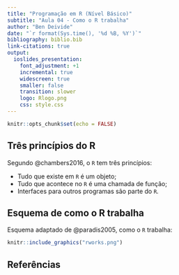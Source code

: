 ```yaml
---
title: "Programação em R (Nível Básico)"
subtitle: "Aula 04 - Como o R trabalha"
author: "Ben Deivide"
date: "`r format(Sys.time(), '%d %B, %Y')`"
bibliography: biblio.bib
link-citations: true
output: 
  ioslides_presentation:
    font_adjustment: +1
    incremental: true
    widescreen: true
    smaller: false
    transition: slower
    logo: Rlogo.png
    css: style.css
---
```


```r
knitr::opts_chunk$set(echo = FALSE)
```

## Três princípios do R

Segundo @chambers2016, o `R` tem três princípios:

- Tudo que existe em `R` é um objeto;
- Tudo que acontece no `R` é uma chamada de função;
- Interfaces para outros programas são parte do `R`.

## Esquema de como o R trabalha

Esquema adaptado de @paradis2005, como o `R` trabalha:

```r
knitr::include_graphics("rworks.png")
```

## Referências


